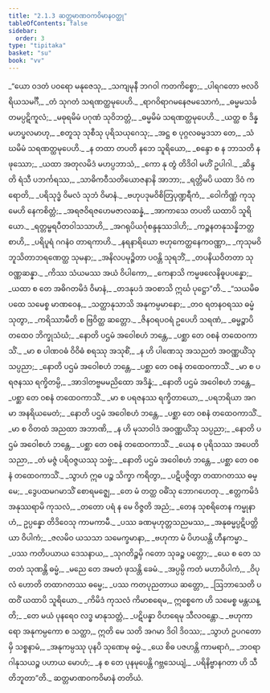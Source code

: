```yaml
---
title: "2.1.3 ဆတ္တမာဏဝကဝိမာနဝတ္ထု"
tableOfContents: false
sidebar:
  order: 3
type: "tipitaka"
basket: "su"
book: "vv"
---
```



<DynamicBreadcrumb />

<Division number="886" book="vv" e="ch" v="19" p="76">

<Paragraph number="731" type="verses" book="vv">
_“ယော ဝဒတံ ပဝရော မနုဇေသု,_  
_သကျမုနီ ဘဂဝါ ကတကိစ္စော;_  
_ပါရဂတော ဗလဝိရိယသမင်္ဂီ,_  
_တံ သုဂတံ သရဏတ္ထမုပေဟိ._  

</Paragraph>

</Division>
<Division number="887" book="vv" e="ch" v="19" p="76">

<Paragraph number="732" type="verses" book="vv">
_ရာဂဝိရာဂမနေဇမသောကံ,_  
_ဓမ္မမသင်္ခတမပ္ပဋိကူလံ;_  
_မဓုရမိမံ ပဂုဏံ သုဝိဘတ္တံ,_  
_ဓမ္မမိမံ သရဏတ္ထမုပေဟိ._  

</Paragraph>

</Division>
<Division number="888" book="vv" e="ch" v="19" p="76">

<Paragraph number="733" type="verses" book="vv">
_ယတ္ထ စ ဒိန္န မဟပ္ဖလမာဟု,_  
_စတူသု သုစီသု ပုရိသယုဂေသု;_  
_အဋ္ဌ စ ပုဂ္ဂလဓမ္မဒသာ တေ,_  
_သံဃမိမံ သရဏတ္ထမုပေဟိ._  

</Paragraph>

</Division>
<Division number="889" book="vv" e="ch" v="19" p="77">

<Paragraph number="734" type="verses" book="vv">
_န တထာ တပတိ နဘေ သူရိယော,_  
_စန္ဒော စ န ဘာသတိ န ဖုဿော;_  
_ယထာ အတုလမိဒံ မဟပ္ပဘာသံ,_  
_ကော နု တွံ တိဒိဝါ မဟိံ ဥပါဂါ._  

</Paragraph>

</Division>
<Division number="890" book="vv" e="ch" v="19" p="77">

<Paragraph number="735" type="verses" book="vv">
_ဆိန္ဒတိ ရံသီ ပဘင်္ကရဿ,_  
_သာဓိကဝီသတိယောဇနာနိ အာဘာ;_  
_ရတ္တိမပိ ယထာ ဒိဝံ ကရောတိ,_  
_ပရိသုဒ္ဓံ ဝိမလံ သုဘံ ဝိမာနံ._  

</Paragraph>

</Division>
<Division number="891" book="vv" e="ch" v="19" p="77">

<Paragraph number="736" type="verses" book="vv">
_ဗဟုပဒုမဝိစိတြပုဏ္ဍရီကံ,_  
_ဝေါကိဏ္ဏံ ကုသုမေဟိ နေကစိတ္တံ;_  
_အရဇဝိရဇဟေမဇာလဆန္နံ,_  
_အာကာသေ တပတိ ယထာပိ သူရိယော._  

</Paragraph>

</Division>
<Division number="892" book="vv" e="ch" v="19" p="77">

<Paragraph number="737" type="verses" book="vv">
_ရတ္တမ္ဗရပီတဝါသသာဟိ,_  
_အဂရုပိယင်္ဂုစန္ဒနုဿဒါဟိ;_  
_ကဉ္စနတနုသန္နိဘတ္တစာဟိ,_  
_ပရိပူရံ ဂဂနံဝ တာရကာဟိ._  

</Paragraph>

</Division>
<Division number="893" book="vv" e="ch" v="19" p="77">

<Paragraph number="738" type="verses" book="vv">
_နရနာရိယော ဗဟုကေတ္ထနေကဝဏ္ဏာ,_  
_ကုသုမဝိဘူသိတာဘရဏေတ္ထ သုမနာ;_  
_အနိလပမုဉ္စိတာ ပဝန္တိ သုရဘိံ,_  
_တပနိယဝိတတာ သုဝဏ္ဏဆန္နာ._  

</Paragraph>

</Division>
<Division number="894" book="vv" e="ch" v="19" p="77">

<Paragraph number="739" type="verses" book="vv">
_ကိဿ သံယမဿ အယံ ဝိပါကော,_  
_ကေနာသိ ကမ္မဖလေနိဓူပပန္နော;_  
_ယထာ စ တေ အဓိဂတမိဒံ ဝိမာနံ,_  
_တဒနုပဒံ အဝစာသိ ဣင်္ဃ ပုဋ္ဌော”တိ._  

</Paragraph>

</Division>
<Division number="895" book="vv" e="ch" v="19" p="77">

<Paragraph number="740" type="verses" book="vv">
_“သယမိဓ ပထေ သမေစ္စ မာဏဝေန,_  
_သတ္ထာနုသာသိ အနုကမ္ပမာနော;_  
_တဝ ရတနဝရဿ ဓမ္မံ သုတွာ,_  
_ကရိဿာမီတိ စ ဗြဝိတ္ထ ဆတ္တော._  

</Paragraph>

</Division>
<Division number="896" book="vv" e="ch" v="19" p="78">

<Paragraph number="741" type="verses" book="vv">
_ဇိနဝရပဝရံ ဥပေဟိ သရဏံ,_  
_ဓမ္မဉ္စာပိ တထေဝ ဘိက္ခုသံဃံ;_  
_နောတိ ပဌမံ အဝေါစဟံ ဘန္တေ,_  
_ပစ္ဆာ တေ ဝစနံ တထေဝကာသိံ._  

</Paragraph>

</Division>
<Division number="897" book="vv" e="ch" v="19" p="78">

<Paragraph number="742" type="verses" book="vv">
_မာ စ ပါဏဝဓံ ဝိဝိဓံ စရဿု အသုစိံ,_  
_န ဟိ ပါဏေသု အသညတံ အဝဏ္ဏယိံသု သပ္ပညာ;_  
_နောတိ ပဌမံ အဝေါစဟံ ဘန္တေ,_  
_ပစ္ဆာ တေ ဝစနံ တထေဝကာသိံ._  

</Paragraph>

</Division>
<Division number="898" book="vv" e="ch" v="19" p="78">

<Paragraph number="743" type="verses" book="vv">
_မာ စ ပရဇနဿ ရက္ခိတမ္ပိ,_  
_အာဒါတဗ္ဗမမညိထော အဒိန္နံ;_  
_နောတိ ပဌမံ အဝေါစဟံ ဘန္တေ,_  
_ပစ္ဆာ တေ ဝစနံ တထေဝကာသိံ._  

</Paragraph>

</Division>
<Division number="899" book="vv" e="ch" v="19" p="78">

<Paragraph number="744" type="verses" book="vv">
_မာ စ ပရဇနဿ ရက္ခိတာယော,_  
_ပရဘရိယာ အဂမာ အနရိယမေတံ;_  
_နောတိ ပဌမံ အဝေါစဟံ ဘန္တေ,_  
_ပစ္ဆာ တေ ဝစနံ တထေဝကာသိံ._  

</Paragraph>

</Division>
<Division number="900" book="vv" e="ch" v="19" p="78">

<Paragraph number="745" type="verses" book="vv">
_မာ စ ဝိတထံ အညထာ အဘာဏိ,_  
_န ဟိ မုသာဝါဒံ အဝဏ္ဏယိံသု သပ္ပညာ;_  
_နောတိ ပဌမံ အဝေါစဟံ ဘန္တေ,_  
_ပစ္ဆာ တေ ဝစနံ တထေဝကာသိံ._  

</Paragraph>

</Division>
<Division number="901" book="vv" e="ch" v="19" p="78">

<Paragraph number="746" type="verses" book="vv">
_ယေန စ ပုရိသဿ အပေတိ သညာ,_  
_တံ မဇ္ဇံ ပရိဝဇ္ဇယဿု သဗ္ဗံ;_  
_နောတိ ပဌမံ အဝေါစဟံ ဘန္တေ,_  
_ပစ္ဆာ တေ ဝစနံ တထေဝကာသိံ._  

</Paragraph>

</Division>
<Division number="902" book="vv" e="ch" v="19" p="78">

<Paragraph number="747" type="verses" book="vv">
_သွာဟံ ဣဓ ပဉ္စ သိက္ခာ ကရိတွာ,_  
_ပဋိပဇ္ဇိတွာ တထာဂတဿ ဓမ္မေ;_  
_ဒွေပထမဂမာသိံ စောရမဇ္ဈေ,_  
_တေ မံ တတ္ထ ဝဓိံသု ဘောဂဟေတု._  

</Paragraph>

</Division>
<Division number="903" book="vv" e="ch" v="19" p="79">

<Paragraph number="748" type="verses" book="vv">
_ဧတ္တကမိဒံ အနုဿရာမိ ကုသလံ,_  
_တတော ပရံ န မေ ဝိဇ္ဇတိ အညံ;_  
_တေန သုစရိတေန ကမ္မုနာဟံ,_  
ဥပ္ပန္နော တိဒိဝေသု ကာမကာမီ._  

</Paragraph>

</Division>
<Division number="904" book="vv" e="ch" v="19" p="79">

<Paragraph number="749" type="verses" book="vv">
_ပဿ ခဏမုဟုတ္တသညမဿ,_  
_အနုဓမ္မပ္ပဋိပတ္တိယာ ဝိပါကံ;_  
_ဇလမိဝ ယသသာ သမေက္ခမာနာ,_  
_ဗဟုကာ မံ ပိဟယန္တိ ဟီနကမ္မာ._  

</Paragraph>

</Division>
<Division number="905" book="vv" e="ch" v="19" p="79">

<Paragraph number="750" type="verses" book="vv">
_ပဿ ကတိပယာယ ဒေသနာယ,_  
_သုဂတိဉ္စမှိ ဂတော သုခဉ္စ ပတ္တော;_  
_ယေ စ တေ သတတံ သုဏန္တိ ဓမ္မံ,_  
_မညေ တေ အမတံ ဖုသန္တိ ခေမံ._  

</Paragraph>

</Division>
<Division number="906" book="vv" e="ch" v="19" p="79">

<Paragraph number="751" type="verses" book="vv">
_အပ္ပမ္ပိ ကတံ မဟာဝိပါကံ,_  
_ဝိပုလံ ဟောတိ တထာဂတဿ ဓမ္မေ;_  
_ပဿ ကတပုညတာယ ဆတ္တော,_  
_ဩဘာသေတိ ပထဝိံ ယထာပိ သူရိယော._  

</Paragraph>

</Division>
<Division number="907" book="vv" e="ch" v="19" p="79">

<Paragraph number="752" type="verses" book="vv">
_ကိမိဒံ ကုသလံ ကိမာစရေမ,_  
ဣစ္စေကေ ဟိ သမေစ္စ မန္တယန္တိ;_  
_တေ မယံ ပုနရေဝ လဒ္ဓ မာနုသတ္တံ,_  
_ပဋိပန္နာ ဝိဟရေမု သီလဝန္တော._  

</Paragraph>

</Division>
<Division number="908" book="vv" e="ch" v="19" p="79">

<Paragraph number="753" type="verses" book="vv">
_ဗဟုကာရော အနုကမ္ပကော စ သတ္ထာ,_  
ဣတိ မေ သတိ အဂမာ ဒိဝါ ဒိဝဿ;_  
_သွာဟံ ဥပဂတောမှိ သစ္စနာမံ,_  
_အနုကမ္ပဿု ပုနပိ သုဏေမု ဓမ္မံ._  

</Paragraph>

</Division>
<Division number="909" book="vv" e="ch" v="19" p="80">

<Paragraph number="754" type="verses" book="vv">
_ယေ စိဓ ပဇဟန္တိ ကာမရာဂံ,_  
_ဘဝရာဂါနုသယဉ္စ ပဟာယ မောဟံ;_  
_န စ တေ ပုနမုပေန္တိ ဂဗ္ဘသေယျံ,_  
_ပရိနိဗ္ဗာနဂတာ ဟိ သီတိဘူတာ”တိ._  


</Paragraph>
</Division>

<Paragraph number="755" type="center" book="vv">
ဆတ္တမာဏဝကဝိမာနံ တတိယံ.
</Paragraph>